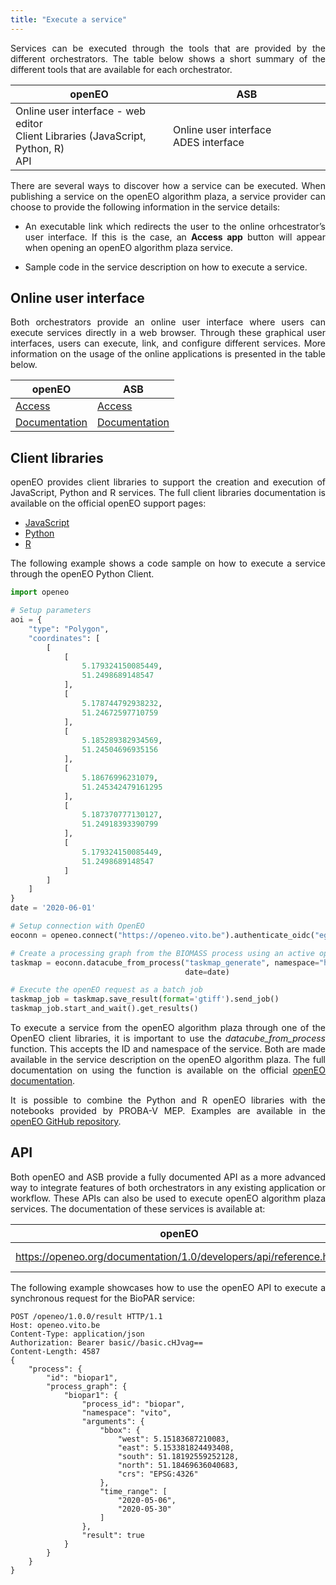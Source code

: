 ```yaml
---
title: "Execute a service"
---
```


<div style="text-align: justify">

Services can be executed through the tools that are provided by the different orchestrators. 
The table below shows a short summary of the different tools that are available for each orchestrator.

| openEO | ASB |
| --- | --- |
| Online user interface - web editor <br/> Client Libraries (JavaScript, Python, R) <br />API |	Online user interface <br /> ADES interface |

There are several ways to discover how a service can be executed. When publishing a service on the openEO algorithm plaza, a service provider can choose to provide the following information in the service details:

* An executable link which redirects the user to the online orhcestrator's user interface. If this is the case, an **Access app** button will appear when opening an openEO algorithm plaza service.

* Sample code in the service description on how to execute a service. 

## Online user interface

Both orchestrators provide an online user interface where users can execute services directly in a web browser. 
Through these graphical user interfaces, users can execute, link, and configure different services. More information on the usage of the online applications is presented in the table below.

|openEO|ASB|
|---|---|
| [Access](https://editor.openeo.org/?server=https%3A%2F%2Fopeneo.vito.be%2Fopeneo%2F1.0){target="_blank"} | [Access](https://mep-wps.vgt.vito.be/asb/){target="_blank"} |
| [Documentation](https://openeo.org/documentation/1.0/#introduction){target="_blank"} | [Documentation](https://mep-wps.vgt.vito.be/docs/){target="_blank"} |

## Client libraries

openEO provides client libraries to support the creation and execution of JavaScript, Python and R services. The full client libraries documentation is available on the official openEO support pages:

* [JavaScript](https://openeo.org/documentation/1.0/javascript/){target="_blank"}
* [Python](https://openeo.org/documentation/1.0/python/){target="_blank"}
* [R](https://openeo.org/documentation/1.0/r/){target="_blank"}

The following example shows a code sample on how to execute a service through the openEO Python Client.

```python
import openeo

# Setup parameters
aoi = {
    "type": "Polygon",
    "coordinates": [
        [
            [
                5.179324150085449,
                51.2498689148547
            ],
            [
                5.178744792938232,
                51.24672597710759
            ],
            [
                5.185289382934569,
                51.24504696935156
            ],
            [
                5.18676996231079,
                51.245342479161295
            ],
            [
                5.187370777130127,
                51.24918393390799
            ],
            [
                5.179324150085449,
                51.2498689148547
            ]
        ]
    ]
}
date = '2020-06-01'

# Setup connection with OpenEO
eoconn = openeo.connect("https://openeo.vito.be").authenticate_oidc("egi")

# Create a processing graph from the BIOMASS process using an active openEO connection
taskmap = eoconn.datacube_from_process("taskmap_generate", namespace="https://openeo.vito.be/openeo/1.0/processes/u:EOplaza_tps/taskmap_generate", aoi=aoi,
                                       date=date)

# Execute the openEO request as a batch job
taskmap_job = taskmap.save_result(format='gtiff').send_job()
taskmap_job.start_and_wait().get_results()
```

To execute a service from the openEO algorithm plaza through one of the OpenEO client libraries, it is important to use the *datacube_from_process* function. 
This accepts the ID and namespace of the service. 
Both are made available in the service description on the openEO algorithm plaza. 
The full documentation on using the function is available on the official [openEO documentation](https://open-eo.github.io/openeo-python-client/datacube_construction.html#datacube-from-process){target="_blank"}.

It is possible to combine the Python and R openEO libraries with the notebooks provided by PROBA-V MEP. 
Examples are available in the [openEO GitHub repository](https://github.com/Open-EO/openeo-python-client/tree/master/examples){target="_blank"}.

## API

Both openEO and ASB provide a fully documented API as a more advanced way to integrate features of both orchestrators in any existing application or workflow. These APIs can also be used to execute openEO algorithm plaza services. The documentation of these services is available at:

| openEO | ASB |
|---|---|
| [https://openeo.org/documentation/1.0/developers/api/reference.html](https://openeo.org/documentation/1.0/developers/api/reference.html){target="_blank"} | [https://mep-wps.vgt.vito.be/ades/api/](https://mep-wps.vgt.vito.be/ades/api/){target="_blank"} |

The following example showcases how to use the openEO API to execute a synchronous request for the BioPAR service:

```curl
POST /openeo/1.0.0/result HTTP/1.1
Host: openeo.vito.be
Content-Type: application/json
Authorization: Bearer basic//basic.cHJvag==
Content-Length: 4587
{
    "process": {
        "id": "biopar1",
        "process_graph": {
            "biopar1": {
                "process_id": "biopar",
                "namespace": "vito",
                "arguments": {
                    "bbox": {
                        "west": 5.15183687210083,
                        "east": 5.153381824493408,
                        "south": 51.18192559252128,
                        "north": 51.18469636040683,
                        "crs": "EPSG:4326"
                    },
                    "time_range": [
                        "2020-05-06",
                        "2020-05-30"
                    ]
                },
                "result": true
            }
        }
    }
}
```